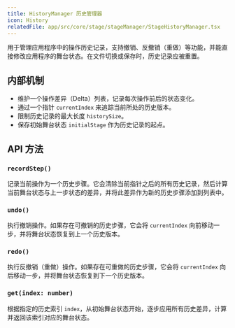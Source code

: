 ```yaml
---
title: HistoryManager 历史管理器
icon: History
relatedFile: app/src/core/stage/stageManager/StageHistoryManager.tsx
---
```


用于管理应用程序中的操作历史记录，支持撤销、反撤销（重做）等功能，并能直接修改应用程序的舞台状态。在文件切换或保存时，历史记录应被重置。

## 内部机制

*   维护一个操作差异（Delta）列表，记录每次操作前后的状态变化。
*   通过一个指针 `currentIndex` 来追踪当前所处的历史版本。
*   限制历史记录的最大长度 `historySize`。
*   保存初始舞台状态 `initialStage` 作为历史记录的起点。

## API 方法

### `recordStep()`

记录当前操作为一个历史步骤。它会清除当前指针之后的所有历史记录，然后计算当前舞台状态与上一步状态的差异，并将此差异作为新的历史步骤添加到列表中。

### `undo()`

执行撤销操作。如果存在可撤销的历史步骤，它会将 `currentIndex` 向前移动一步，并将舞台状态恢复到上一个历史版本。

### `redo()`

执行反撤销（重做）操作。如果存在可重做的历史步骤，它会将 `currentIndex` 向后移动一步，并将舞台状态恢复到下一个历史版本。

### `get(index: number)`

根据指定的历史索引 `index`，从初始舞台状态开始，逐步应用所有历史差异，计算并返回该索引对应的舞台状态。
